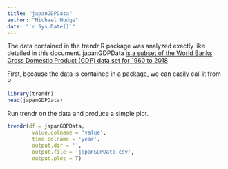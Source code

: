 ```yaml
---
title: "japanGDPData"
author: "Michael Hodge"
date: "`r Sys.Date()`"
---
```


The data contained in the trendr R package was analyzed exactly like detailed in this document. japanGDPData [is a subset of the World Banks Gross Domestic Product (GDP) data set for 1960 to 2018](https://data.worldbank.org/indicator/NY.GDP.MKTP.CD?end=2018&locations=JP)

First, because the data is contained in a package, we can easily call it from R


```r
library(trendr)
head(japanGDPData)
```

Run trendr on the data and produce a simple plot.

```r
trendr(df = japanGDPData,
        value.colname = 'value',
        time.colname = 'year',
        output.dir = '', 
        output.file = 'japanGDPData.csv',
        output.plot = T)
```
